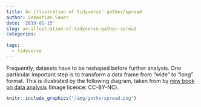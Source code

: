 ```yaml
---
title: An illustration of tidyverse’ gather/spread
author: Sebastian Sauer
date: '2019-01-15'
slug: an-illustration-of-tidyverse-gather-spread
categories:
  
tags:
  - tidyverse
---
```




Frequently, datasets have to be reshaped before further analysis. One particular important step is to transform a data frame from "wide" to "long" format. This is illustrated by the following diagram, taken from by [new book on data analysis](https://www.springer.com/us/book/9783658215866) (Image licence: CC-BY-NC).


```r
knitr::include_graphics("/img/gatherspread.png")
```




